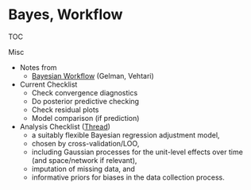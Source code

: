 # Bayes, Workflow

TOC



Misc

* Notes from
	* [Bayesian Workflow](http://www.stat.columbia.edu/~gelman/research/unpublished/Bayesian_Workflow_article.pdf) (Gelman, Vehtari)
* Current Checklist
	* Check convergence diagnostics
	* Do posterior predictive checking
	* Check residual plots
	* Model comparison (if prediction)
* Analysis Checklist ([Thread](https://vis.social/@robertGrant/109743940709993385))
	* a suitably flexible Bayesian regression adjustment model,
	* chosen by cross-validation/LOO,
	* including Gaussian processes for the unit-level effects over time (and space/network if relevant),
	* imputation of missing data, and
	* informative priors for biases in the data collection process.

